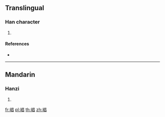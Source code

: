 {{character info/new}}
==Translingual==

===Han character===
{{Han char|rn=145|rad=衣|as=08|sn=14|four=36260|canj=LAA}}

# {{defn|Han|sort=衣08}}

====References====
* {{Han ref|kx=1118.280|dkj=34348|dj=1585.080|hdz=53098.090|uh=88EE|ud=35054|bh=E3FB|bd=58363}}

----

==Mandarin==

===Hanzi===
{{cmn-hanzi|pin=[[chāng]] ([[chang1]])|wg=ch'ang<sup>1</sup>}}

# {{defn|lang=cmn|sort=衣08}}

[[fr:裮]]
[[pl:裮]]
[[th:裮]]
[[zh:裮]]